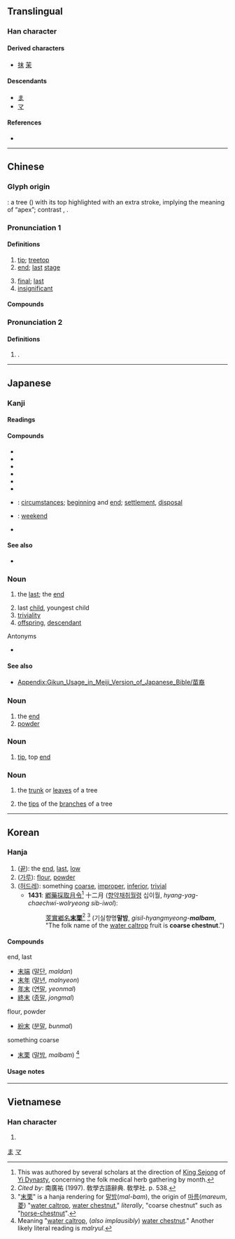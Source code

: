 {{also|夫|禾|末|天|未|夭|木}}
{{character info/new}}
==Translingual==
{{stroke order|strokes=5}}

===Han character===
{{Han char|rn=75|rad=木|as=01|sn=5|four=50900|canj=DJ|ids=⿻一木}}

====Derived characters====
* [[抹]] [[茉]]

====Descendants====
* [[ま]]
* [[マ]]

====References====
* {{Han ref|kx=0509.060|dkj=14420|dj=0891.010|hdz=21150.020|uh=672B|ud=26411|bh=A5BD|bd=42429}}

[[Category:Han characters from which hiragana were derived|ま]]
[[Category:Han characters from which katakana were derived|マ]]

----

==Chinese==
{{zh-forms}}

===Glyph origin===
{{Han etym}}
{{liushu|i}}: a tree ({{zh-l|*木}}) with its top highlighted with an extra stroke, implying the meaning of “apex”; contrast {{zh-l|*本|}}, {{zh-l|*朱}}.

===Pronunciation 1===
{{zh-pron
|m=mò
|m-s=
|c=mut6
|c-t=
|g=
|h=pfs=ma̍t;gd=mad6
|j=
|mb=muòi/mŏ̤
|md=muăk
|mn=boa̍h/boa̍t
|mn_note=boa̍h - vernacular; boa̍t - literary
|mn-t=bhuah8/muêg8/muag8
|mn-t_note=bhuah8 - vernacular; muêg8, muag8 - literary
|w=5meq
|x=
|mc=y
|oc=y
|ma=y
|cat=n,a
}}

====Definitions====
{{zh-hanzi}}

# [[tip]]; [[treetop]]
# [[end]]; [[last]] [[stage]]
#: {{zh-x|末 法 時期|Dharma-ending age}}
# [[final]]; [[last]]
# [[insignificant]]

====Compounds====
{{zh-der|芥末|週末|末日|去本就末|副末|彊弩之末|崇本抑末|封胡羯末|弩末|天末|封胡遏末|姻末|世紀末|岑樓齊末|三梢末尾|么末|忝在愛末|務本抑末|切末|彊本弱末|天末涼風|卑末|底末|小末|強弩之末|始末|四末|外末|世界末日|微末|凶終隙末|本末|末娘|末子堆|末路|毫末|敬陪末坐|末了|末俗|末臣|本末有序|末子|末民|末官|末世|末疾|末世論|棄本逐末|末尾三梢|捨本逐末|末光|末代皇帝|末耐何|末藝|末造|末技|末流|末代|末路之難|末如之何|本同末異|末梢神經|桑榆末景|末異|末站|末後|末泥|末末了|末事|本末不稱|末路窮途|晚節末路|末行|末那|眇天末|砌末|窮途末路|末作|本末顛倒|神經末梢|殘燈末廟|末腳|末伏|磨末器|正末|研末|末節細行|本末舛逆|末席|煤末|末節|末學|末兒|末奈何|末路人|月末|末尾|末端|片長末技|末杪年|末躬|秋毫之末|末法|末等|末大必折|浮末|末班車|末葉|末梢|末梢頭|末命|末著|末學膚受|歲末|末浪|末座|毫末之利|本末倒置|末項|末過|末議|末期|末大不掉|末堂|末位|末上|期末考|末年|敬陪末座|末尾三稍|沖末|損本逐末|葭莩之末|繁文末節|舍本問末|落末|細枝末節|舍本事末|結末|茶葉末|麥末|逐末|高末兒|蘭花末兒|藥末|錐刀之末|篤篤末末|背本爭末|莩末|頭上末下|粉末|英雄末路|顛末|醜末|細微末節|逐末捨本|鋸末|背本趨末|週末效應|那末|趨末背本|起末|茶末|終末}}

===Pronunciation 2===
{{zh-pron
|m=me
|cat=
}}

====Definitions====

# {{n-g|Same as}} {{zh-l|麼}}.

{{zh-cat|Intermediate}}

----

==Japanese==

===Kanji===
{{ja-kanji|grade=4|rs=木01}}

====Readings====
{{ja-readings
|goon=まち, まつ
|kanon=ばつ
|kun=うら-, うれ-, お-わり<を-はり, すえ-<すゑ-
}}

====Compounds====
{{der-top|Compounds}}
* {{ja-r|末期|まっき}}
* {{ja-r|末梢|まっしょう}}
* {{ja-r|末代|まつだい}}
* {{ja-r|末端|まったん}}
* {{ja-r|末尾|まつび}}
* {{ja-r|結末|けつまつ}}
* {{ja-r|始末|しまつ}}: [[circumstances]]; [[beginning]] and [[end]]; [[settlement]], [[disposal]]
* {{ja-r|週末|しゅうまつ}}: [[weekend]]
* {{ja-r|本末|ほんまつ}}
{{der-bottom}}

====See also====
*{{m|ja|終}}

===Noun===
{{ja-noun|すえ|hhira=すゑ}}

# the [[last]]; the [[end]]
#:{{ja-usex|今年'''末'''までに|ことし '''すえ''' まで に|until the '''end''' of this year}}
# last [[child]], youngest child
# [[triviality]]
# [[offspring]], [[descendant]]

;Antonyms
*{{sense|last, end}} {{ja-r|初|はつ|gloss=[[first]], [[beginning]]}}

====See also====
*[[Appendix:Gikun_Usage_in_Meiji_Version_of_Japanese_Bible/苗裔]]

===Noun===
{{ja-noun|まつ}}

# the [[end]]
# [[powder]]

===Noun===
{{ja-noun|うら}}

# {{lb|ja|archaic|sort=うら}} [[tip]], top [[end]]

===Noun===
{{ja-noun|うれ}}

# {{lb|ja|archaic|sort=うれ}} the [[trunk]] or [[leaves]] of a tree
# {{lb|ja|archaic|sort=うれ}} the [[tip]]s of the [[branch]]es of a tree

----

==Korean==

===Hanja===
{{ko-hanja|hangeul=말|eumhun=|rv=mal|mr=mal|y=mal}}

# ([[끝]]): the [[end]], [[last]], [[low]]
# ([[가루]]): [[flour]], [[powder]]
# ([[허드레]]): something [[coarse]], [[improper]], [[inferior]], [[trivial]]
#* '''1431''': [[鄕藥採取月令]]<ref>This was authored by several scholars at the direction of [[w:King Sejong|King Sejong]] of [[w:Yi Dynasty|Yi Dynasty]], concerning the folk medical herb gathering by month. </ref> 十二月 ([[향약채취월령]] 십이월, ''hyang-yag-chaechwi-wolryeong sib-iwol''):
#*: [[芰]][[實]][[鄕]][[名]]'''[[末]][[栗]]'''<ref>''Cited by'': 南廣祐 (1997). 敎學古語辭典. 敎學社. p. 538. </ref> <ref>"[[末]][[栗]]" is a hanja rendering for [[말밤]](''mal-bam''), the origin of [[마름]](''mareum'', [[菱]]) "[[water caltrop]], [[water chestnut]]," ''literally'', "coarse chestnut" such as "[[horse-chestnut]]". </ref> (기실향명'''말밤''', ''gisil-hyangmyeong-'''malbam''''', "The folk name of the [[water caltrop]] fruit is '''coarse chestnut'''.")

====Compounds====
{{top3}}
; end, last
* [[末端]] ([[말단]], ''maldan'')
* [[末年]] ([[말년]], ''malnyeon'')
* [[年末]] ([[연말]], ''yeonmal'')
* [[終末]] ([[종말]], ''jongmal'')
{{mid3}}
; flour, powder
* [[紛末]] ([[분말]], ''bunmal'')
{{mid3}}
; something coarse
* [[末栗]] ([[말밤]], ''malbam'') <ref>Meaning "[[water caltrop]], (''also implausibly'') [[water chestnut]]." Another likely literal reading is ''malryul''. </ref>
{{bottom}}

====Usage notes====
<references />

----

==Vietnamese==

===Han character===
{{vi-hantu|[[mạt]], [[mất]], [[mặt]], [[mết]], [[mệt]], [[mượt]]|rs=木01}}

# {{defn|lang=vi|sort=木01}}